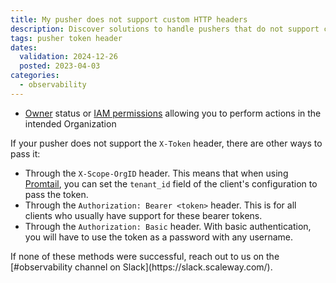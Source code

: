 ```yaml
---
title: My pusher does not support custom HTTP headers
description: Discover solutions to handle pushers that do not support custom HTTP headers.
tags: pusher token header
dates:
  validation: 2024-12-26
  posted: 2023-04-03
categories:
  - observability
---
```



<Requirements />

 - [Owner](/iam/concepts/#owner) status or [IAM permissions](/iam/concepts/#permission) allowing you to perform actions in the intended Organization


If your pusher does not support the `X-Token` header, there are other ways to pass it:

- Through the `X-Scope-OrgID` header. This means that when using [Promtail](https://grafana.com/docs/loki/latest/clients/promtail/), you can set the `tenant_id` field of the client's configuration to pass the token.
- Through the `Authorization: Bearer <token>` header. This is for all clients who usually have support for these bearer tokens.
- Through the `Authorization: Basic` header. With basic authentication, you will have to use the token as a password with any username.

<Message type="important">
 If none of these methods were successful, reach out to us on the [#observability channel on Slack](https://slack.scaleway.com/).
</Message>